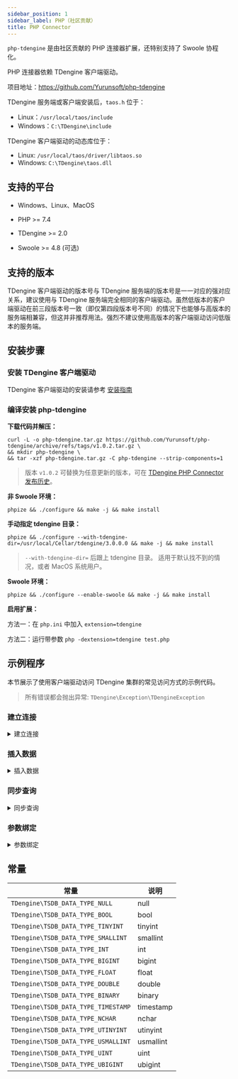 ```yaml
---
sidebar_position: 1
sidebar_label: PHP（社区贡献）
title: PHP Connector
---
```


`php-tdengine` 是由社区贡献的 PHP 连接器扩展，还特别支持了 Swoole 协程化。

PHP 连接器依赖 TDengine 客户端驱动。

项目地址：<https://github.com/Yurunsoft/php-tdengine>

TDengine 服务端或客户端安装后，`taos.h` 位于：

- Linux：`/usr/local/taos/include`
- Windows：`C:\TDengine\include`

TDengine 客户端驱动的动态库位于：

- Linux: `/usr/local/taos/driver/libtaos.so`
- Windows: `C:\TDengine\taos.dll`

## 支持的平台

* Windows、Linux、MacOS

* PHP >= 7.4

* TDengine >= 2.0

* Swoole >= 4.8 (可选)

## 支持的版本

TDengine 客户端驱动的版本号与 TDengine 服务端的版本号是一一对应的强对应关系，建议使用与 TDengine 服务端完全相同的客户端驱动。虽然低版本的客户端驱动在前三段版本号一致（即仅第四段版本号不同）的情况下也能够与高版本的服务端相兼容，但这并非推荐用法。强烈不建议使用高版本的客户端驱动访问低版本的服务端。

## 安装步骤

### 安装 TDengine 客户端驱动

TDengine 客户端驱动的安装请参考 [安装指南](../#安装步骤)

### 编译安装 php-tdengine

**下载代码并解压：**

```shell
curl -L -o php-tdengine.tar.gz https://github.com/Yurunsoft/php-tdengine/archive/refs/tags/v1.0.2.tar.gz \
&& mkdir php-tdengine \
&& tar -xzf php-tdengine.tar.gz -C php-tdengine --strip-components=1
```

> 版本 `v1.0.2` 可替换为任意更新的版本，可在 [TDengine PHP Connector 发布历史](https://github.com/Yurunsoft/php-tdengine/releases)。

**非 Swoole 环境：**

```shell
phpize && ./configure && make -j && make install
```

**手动指定 tdengine 目录：**

```shell
phpize && ./configure --with-tdengine-dir=/usr/local/Cellar/tdengine/3.0.0.0 && make -j && make install
```

> `--with-tdengine-dir=` 后跟上 tdengine 目录。
> 适用于默认找不到的情况，或者 MacOS 系统用户。

**Swoole 环境：**

```shell
phpize && ./configure --enable-swoole && make -j && make install
```

**启用扩展：**

方法一：在 `php.ini` 中加入 `extension=tdengine`

方法二：运行带参数 `php -dextension=tdengine test.php`

## 示例程序

本节展示了使用客户端驱动访问 TDengine 集群的常见访问方式的示例代码。

> 所有错误都会抛出异常: `TDengine\Exception\TDengineException`

### 建立连接

<details>
<summary>建立连接</summary>

```c
{{#include docs/examples/php/connect.php}}
```

</details>

### 插入数据

<details>
<summary>插入数据</summary>

```c
{{#include docs/examples/php/insert.php}}
```

</details>

### 同步查询

<details>
<summary>同步查询</summary>

```c
{{#include docs/examples/php/query.php}}
```

</details>

### 参数绑定

<details>
<summary>参数绑定</summary>

```c
{{#include docs/examples/php/insert_stmt.php}}
```

</details>

## 常量

| 常量 | 说明 |
| ------------ | ------------ 
| `TDengine\TSDB_DATA_TYPE_NULL` | null |
| `TDengine\TSDB_DATA_TYPE_BOOL` | bool |
| `TDengine\TSDB_DATA_TYPE_TINYINT` | tinyint |
| `TDengine\TSDB_DATA_TYPE_SMALLINT` | smallint |
| `TDengine\TSDB_DATA_TYPE_INT` | int |
| `TDengine\TSDB_DATA_TYPE_BIGINT` | bigint |
| `TDengine\TSDB_DATA_TYPE_FLOAT` | float |
| `TDengine\TSDB_DATA_TYPE_DOUBLE` | double |
| `TDengine\TSDB_DATA_TYPE_BINARY` | binary |
| `TDengine\TSDB_DATA_TYPE_TIMESTAMP` | timestamp |
| `TDengine\TSDB_DATA_TYPE_NCHAR` | nchar |
| `TDengine\TSDB_DATA_TYPE_UTINYINT` | utinyint |
| `TDengine\TSDB_DATA_TYPE_USMALLINT` | usmallint |
| `TDengine\TSDB_DATA_TYPE_UINT` | uint |
| `TDengine\TSDB_DATA_TYPE_UBIGINT` | ubigint |
